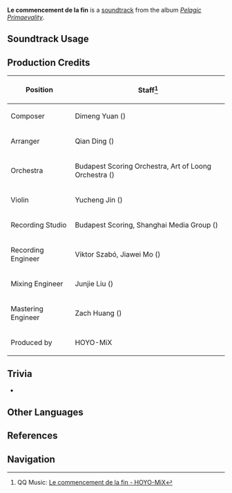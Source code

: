 {{Soundtrack Infobox
|image          = Pelagic Primaevality.png
|album          = Pelagic Primaevality
|disc           = 1
|number         = 23
|featured       =
|featured2      =
|featured3      =
|featured_disc  =
|featured_disc2 =
|featured_disc3 =
|youtube_id     = kuYs3etUpsM
|spotify_id     = 3nzzR1qdlDYEGxdKkaMP9a
|previous       = Prophetie of Predestination
|next           = Comme il vous plaira
}}
'''Le commencement de la fin''' is a [[soundtrack]] from the album ''[[Pelagic Primaevality]]''.

==Soundtrack Usage==
{{Soundtrack Usage
|quest = Apocalypse
}}

==Production Credits==
{| class="wikitable"
! Position
! Staff<ref>QQ Music: [https://y.qq.com/n/ryqq/songDetail/002WSbZX06VShA {{zh|终幕的序曲}} Le commencement de la fin - HOYO-MiX]</ref>
|-
| Composer
| Dimeng Yuan ({{zh|苑迪萌}})
|-
| Arranger
| Qian Ding ({{zh|丁谦}})
|-
| Orchestra
| Budapest Scoring Orchestra, Art of Loong Orchestra ({{zh|龙之艺交响乐团}})
|-
| Violin
| Yucheng Jin ({{zh|金于城}})
|-
| Recording Studio
| Budapest Scoring, Shanghai Media Group ({{zh|上海广播大厦}})
|-
| Recording Engineer
| Viktor Szabó, Jiawei Mo ({{zh|莫家伟}})
|-
| Mixing Engineer
| Junjie Liu ({{zh|刘俊杰}})
|-
| Mastering Engineer
| Zach Huang ({{zh|黄巍}})
|-
| Produced by
| HOYO-MiX
|}

==Trivia==
* {{Transclude|Fontaine (Soundtrack)|FurinaActLeitmotif|section=1}}

==Other Languages==
{{Other Languages
|en       = Le commencement de la fin
|en_lang  = fr
|en_tl    = The Beginning of the End
|zhs     = 终幕的序曲
|zhs_rm  = Zhōngmù de Xùqǔ
|zht     = 終幕的序曲
|zht_rm  = Zhōngmù de Xùqǔ
|zh_tl   = Overture of the Finale
|ja      = 終幕の序曲
|ja_rm   = Shuumaku no Jokyoku
|ja_tl   = Overture of the Finale
}}

==References==
{{Reflist}}

==Navigation==
{{Soundtrack Navbox|Pelagic Primaevality}}